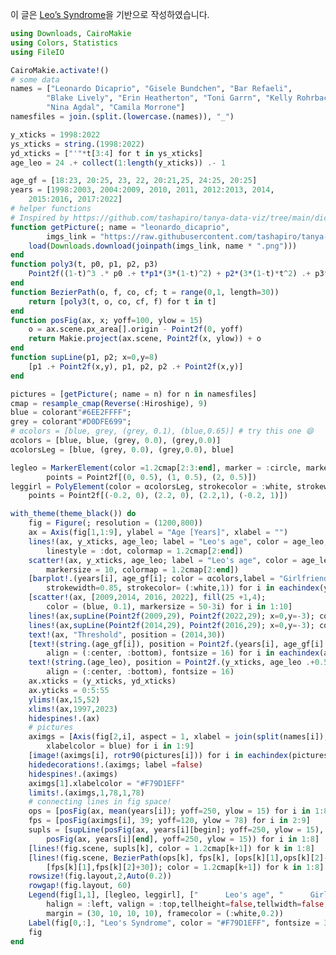 
이 글은 [Leo's Syndrome](https://beautiful.makie.org/dev/examples/generated/2d/datavis/leos/)을 기반으로 작성하였습니다.


```julia
using Downloads, CairoMakie
using Colors, Statistics
using FileIO

CairoMakie.activate!()
# some data
names = ["Leonardo Dicaprio", "Gisele Bundchen", "Bar Refaeli",
        "Blake Lively", "Erin Heatherton", "Toni Garrn", "Kelly Rohrbach",
        "Nina Agdal", "Camila Morrone"]
namesfiles = join.(split.(lowercase.(names)), "_")

y_xticks = 1998:2022
ys_xticks = string.(1998:2022)
yd_xticks = ["'"*t[3:4] for t in ys_xticks]
age_leo = 24 .+ collect(1:length(y_xticks)) .- 1

age_gf = [18:23, 20:25, 23, 22, 20:21,25, 24:25, 20:25]
years = [1998:2003, 2004:2009, 2010, 2011, 2012:2013, 2014,
    2015:2016, 2017:2022]
# helper functions
# Inspired by https://github.com/tashapiro/tanya-data-viz/tree/main/dicaprio-gfs
function getPicture(; name = "leonardo_dicaprio",
        imgs_link = "https://raw.githubusercontent.com/tashapiro/tanya-data-viz/main/dicaprio-gfs/images/")
    load(Downloads.download(joinpath(imgs_link, name * ".png")))
end
function poly3(t, p0, p1, p2, p3)
    Point2f((1-t)^3 .* p0 .+ t*p1*(3*(1-t)^2) + p2*(3*(1-t)*t^2) .+ p3*t^3)
end
function BezierPath(o, f, co, cf; t = range(0,1, length=30))
    return [poly3(t, o, co, cf, f) for t in t]
end
function posFig(ax, x; yoff=100, ylow = 15)
    o = ax.scene.px_area[].origin - Point2f(0, yoff)
    return Makie.project(ax.scene, Point2f(x, ylow)) + o
end
function supLine(p1, p2; x=0,y=8)
    [p1 .+ Point2f(x,y), p1, p2, p2 .+ Point2f(x,y)]
end

pictures = [getPicture(; name = n) for n in namesfiles]
cmap = resample_cmap(Reverse(:Hiroshige), 9)
blue = colorant"#6EE2FFFF";
grey = colorant"#D0DFE699";
# αcolors = [blue, grey, (grey, 0.1), (blue,0.65)] # try this one 😄
αcolors = [blue, blue, (grey, 0.0), (grey,0.0)]
αcolorsLeg = [blue, (grey, 0.0), (grey,0.0), blue]

legleo = MarkerElement(color =1.2cmap[2:3:end], marker = :circle, markersize = 20,
        points = Point2f[(0, 0.5), (1, 0.5), (2, 0.5)])
leggirl = PolyElement(color = αcolorsLeg, strokecolor = :white, strokewidth = 0.85,
    points = Point2f[(-0.2, 0), (2.2, 0), (2.2,1), (-0.2, 1)])

with_theme(theme_black()) do
    fig = Figure(; resolution = (1200,800))
    ax = Axis(fig[1,1:9], ylabel = "Age [Years]", xlabel = "")
    lines!(ax, y_xticks, age_leo; label = "Leo's age", color = age_leo,
        linestyle = :dot, colormap = 1.2cmap[2:end])
    scatter!(ax, y_xticks, age_leo; label = "Leo's age", color = age_leo,
        markersize = 10, colormap = 1.2cmap[2:end])
    [barplot!.(years[i], age_gf[i]; color = αcolors,label = "Girlfriend's age",
        strokewidth=0.85, strokecolor= (:white,1)) for i in eachindex(years)]
    [scatter!(ax, [2009,2014, 2016, 2022], fill(25 +1,4);
        color = (blue, 0.1), markersize = 50-3i) for i in 1:10]
    lines!(ax,supLine(Point2f(2009,29), Point2f(2022,29); x=0,y=-3); color=blue)
    lines!(ax,supLine(Point2f(2014,29), Point2f(2016,29); x=0,y=-3); color=blue)
    text!(ax, "Threshold", position = (2014,30))
    [text!(string.(age_gf[i]), position = Point2f.(years[i], age_gf[i] .+0.5),
        align = (:center, :bottom), fontsize = 16) for i in eachindex(age_gf)]
    text!(string.(age_leo), position = Point2f.(y_xticks, age_leo .+0.5),
        align = (:center, :bottom), fontsize = 16)
    ax.xticks = (y_xticks, yd_xticks)
    ax.yticks = 0:5:55
    ylims!(ax,15,52)
    xlims!(ax,1997,2023)
    hidespines!.(ax)
    # pictures
    aximgs = [Axis(fig[2,i], aspect = 1, xlabel = join(split(names[i]), "\n"),
        xlabelcolor = blue) for i in 1:9]
    [image!(aximgs[i], rotr90(pictures[i])) for i in eachindex(pictures)]
    hidedecorations!.(aximgs; label =false)
    hidespines!.(aximgs)
    aximgs[1].xlabelcolor = "#F79D1EFF"
    limits!.(aximgs,1,78,1,78)
    # connecting lines in fig space!
    ops = [posFig(ax, mean(years[i]); yoff=250, ylow = 15) for i in 1:8]
    fps = [posFig(aximgs[i], 39; yoff=120, ylow = 78) for i in 2:9]
    supls = [supLine(posFig(ax, years[i][begin]; yoff=250, ylow = 15),
        posFig(ax, years[i][end], yoff=250, ylow = 15)) for i in 1:8]
    [lines!(fig.scene, supls[k], color = 1.2cmap[k+1]) for k in 1:8]
    [lines!(fig.scene, BezierPath(ops[k], fps[k], [ops[k][1],ops[k][2]-30],
        [fps[k][1],fps[k][2]+30]); color = 1.2cmap[k+1]) for k in 1:8]
    rowsize!(fig.layout,2,Auto(0.2))
    rowgap!(fig.layout, 60)
    Legend(fig[1,1], [legleo, leggirl], ["      Leo's age", "      Girlfriend's age"],
        halign = :left, valign = :top,tellheight=false,tellwidth=false,
        margin = (30, 10, 10, 10), framecolor = (:white,0.2))
    Label(fig[0,:], "Leo's Syndrome", color = "#F79D1EFF", fontsize = 32)
    fig
end
```
